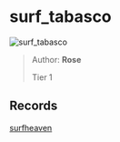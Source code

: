 
# surf_tabasco

![surf_tabasco](https://raw.githubusercontent.com/Sayt123/SurfMapPics/Maps-and-bonuses/csgo/surf_tabasco.jpg)

> Author: **Rose**
>
> Tier 1

## Records

[surfheaven](https://surfheaven.eu/map/surf_tabasco)
